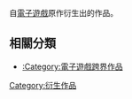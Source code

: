 自[[電子遊戲|電子遊戲]]原作衍生出的作品。

== 相關分類 ==
*[[:Category:電子遊戲跨界作品|:Category:電子遊戲跨界作品]]

[[Category:衍生作品|Category:衍生作品]]